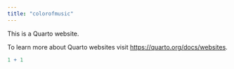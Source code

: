 ```yaml
---
title: "colorofmusic"
---
```


This is a Quarto website.

To learn more about Quarto websites visit <https://quarto.org/docs/websites>.

```r
1 + 1
```
